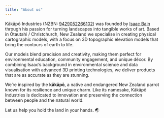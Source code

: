 ```yaml
---
title: "About us"
---
```


Kākāpō Industries (NZBN: [9429052266102](https://www.nzbn.govt.nz/mynzbn/nzbndetails/9429052266102/?sw=kakapo%20industries)) was founded by [Isaac Bain](www.isaacbain.com) through his passion for turning landscapes into tangible works of art. Based in Ōtautahi / Christchurch, New Zealand we specialise in creating physical cartographic models, with a focus on 3D topographic elevation models that bring the contours of earth to life.

Our models blend precision and creativity, making them perfect for environmental education, community engagement, and unique décor. By combining Isaac’s background in environmental science and data visualisation with advanced 3D printing technologies, we deliver products that are as accurate as they are stunning.

We’re inspired by the **kākāpō**, a native and endangered New Zealand parrot known for its resilience and unique charm. Like its namesake, Kākāpō Industries is dedicated to innovation and preserving the connection between people and the natural world.

Let us help you hold the land in your hands. 🌏
